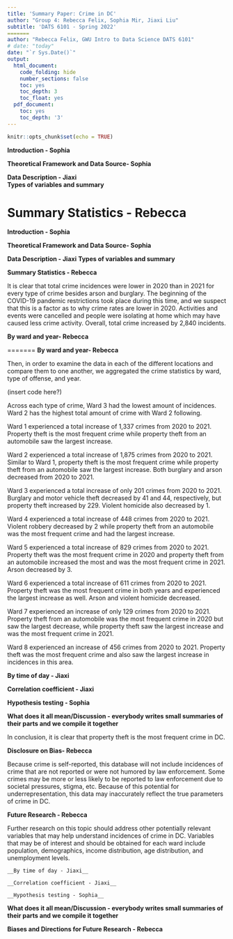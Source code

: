```yaml
---
title: 'Summary Paper: Crime in DC'
author: "Group 4: Rebecca Felix, Sophia Mir, Jiaxi Liu"
subtitle: 'DATS 6101 - Spring 2022'
=======
author: "Rebecca Felix, GWU Intro to Data Science DATS 6101"
# date: "today"
date: "`r Sys.Date()`"
output:
  html_document:
    code_folding: hide
    number_sections: false
    toc: yes
    toc_depth: 3
    toc_float: yes
  pdf_document:
    toc: yes
    toc_depth: '3'
---
```


```r
knitr::opts_chunk$set(echo = TRUE)
```

__Introduction - Sophia__ \


__Theoretical Framework and Data Source- Sophia__ \


__Data Description - Jiaxi__ \
	__Types of variables and summary__ \
	
	
__Summary Statistics  - Rebecca__ \
=======
__Introduction - Sophia__


__Theoretical Framework and Data Source- Sophia__


__Data Description - Jiaxi__
	__Types of variables and summary__
	
	
__Summary Statistics  - Rebecca__


It is clear that total crime incidences were lower in 2020 than in 2021 for every type of crime besides arson and burglary. The beginning of the COVID-19 pandemic restrictions took place during this time, and we suspect that this is a factor as to why crime rates are lower in 2020. Activities and events were cancelled and people were isolating at home which may have caused less crime activity. Overall, total crime increased by 2,840 incidents. \


__By ward and year- Rebecca__ \

=======
__By ward and year- Rebecca__

Then, in order to examine the data in each of the different locations and compare them to one another, we aggregated the crime statistics by ward, type of offense, and year. \

(insert code here?)

Across each type of crime, Ward 3 had the lowest amount of incidences. Ward 2 has the highest total amount of crime with Ward 2 following. \

Ward 1 experienced a total increase of 1,337 crimes from 2020 to 2021. Property theft is the most frequent crime while property theft from an automobile saw the largest increase. \

Ward 2 experienced a total increase of 1,875 crimes from 2020 to 2021. Similar to Ward 1, property theft is the most frequent crime while property theft from an automobile saw the largest increase. Both burglary and arson decreased from 2020 to 2021. \

Ward 3 experienced a total increase of only 201 crimes from 2020 to 2021. Burglary and motor vehicle theft decreased by 41 and 44, respectively, but property theft increased by 229. Violent homicide also decreased by 1. \

Ward 4 experienced a total increase of 448 crimes from 2020 to 2021. Violent robbery decreased by 2 while property theft from an automobile was the most frequent crime and had the largest increase. \

Ward 5 experienced a total increase of 829 crimes from 2020 to 2021. Property theft was the most frequent crime in 2020 and property theft from an automobile increased the most and was the most frequent crime in 2021. Arson decreased by 3. \

Ward 6 experienced a total increase of 611 crimes from 2020 to 2021. Property theft was the most frequent crime in both years and experienced the largest increase as well. Arson and violent homicide decreased. \

Ward 7 experienced an increase of only 129 crimes from 2020 to 2021. Property theft from an automobile was the most frequent crime in 2020 but saw the largest decrease, while property theft saw the largest increase and was the most frequent crime in 2021. 

Ward 8 experienced an increase of 456 crimes from 2020 to 2021. Property theft was the most frequent crime and also saw the largest increase in incidences in this area. 

__By time of day - Jiaxi__ \
	
__Correlation coefficient - Jiaxi__ \
	
__Hypothesis testing - Sophia__ \
	
__What does it all mean/Discussion - everybody writes small summaries of their parts and we compile it together__ \

In conclusion, it is clear that property theft is the most frequent crime in DC. 

__Disclosure on Bias- Rebecca__ \

Because crime is self-reported, this database will not include incidences of crime that are not reported or were not humored by law enforcement. Some crimes may be more or less likely to be reported to law enforcement due to societal pressures, stigma, etc. Because of this potential for underrepresentation, this data may inaccurately reflect the true parameters of crime in DC. \

__Future Research - Rebecca__ \

Further research on this topic should address other potentially relevant variables that may help understand incidences of crime in DC. Variables that may be of interest and should be obtained for each ward include population, demographics, income distribution, age distribution, and unemployment levels. \

	__By time of day - Jiaxi__
	
	__Correlation coefficient - Jiaxi__
	
	__Hypothesis testing - Sophia__
	
__What does it all mean/Discussion - everybody writes small summaries of their parts and we compile it together__


__Biases and Directions for Future Research - Rebecca__


